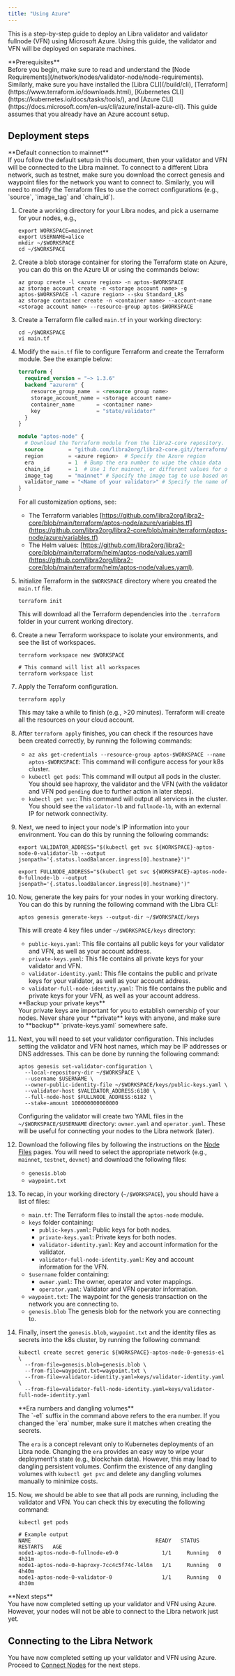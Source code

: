```yaml
---
title: "Using Azure"
---
```



This is a step-by-step guide to deploy an Libra validator and validator fullnode (VFN) using Microsoft Azure. Using this guide,
the validator and VFN will be deployed on separate machines.

<Aside type="caution">
  **Prerequisites** <br />
  Before you begin, make sure to read and understand the [Node Requirements](/network/nodes/validator-node/node-requirements). Similarly, make sure you have
  installed the [Libra CLI](/build/cli),
  [Terraform](https://www.terraform.io/downloads.html),
  [Kubernetes CLI](https://kubernetes.io/docs/tasks/tools/),
  and [Azure CLI](https://docs.microsoft.com/en-us/cli/azure/install-azure-cli). This guide assumes that you already have
  an Azure account setup.
</Aside>

## Deployment steps

<Aside type="note">
  **Default connection to mainnet**<br />
  If you follow the default setup in this document, then your validator and VFN will be connected to the Libra mainnet.
  To connect to a different Libra network, such as testnet, make sure you download the correct genesis and waypoint
  files for the network you want to connect to. Similarly, you will need to modify the Terraform files to use the
  correct configurations (e.g., `source`, `image_tag` and `chain_id`).
</Aside>

1. Create a working directory for your Libra nodes, and pick a username for your nodes, e.g.,

   ```shellscript filename="Terminal"
   export WORKSPACE=mainnet
   export USERNAME=alice
   mkdir ~/$WORKSPACE
   cd ~/$WORKSPACE
   ```

2. Create a blob storage container for storing the Terraform state on Azure, you can do this on the Azure UI
   or using the commands below:

   ```shellscript filename="Terminal"
   az group create -l <azure region> -n aptos-$WORKSPACE
   az storage account create -n <storage account name> -g aptos-$WORKSPACE -l <azure region> --sku Standard_LRS
   az storage container create -n <container name> --account-name <storage account name> --resource-group aptos-$WORKSPACE
   ```

3. Create a Terraform file called `main.tf` in your working directory:

   ```shellscript filename="Terminal"
   cd ~/$WORKSPACE
   vi main.tf
   ```

4. Modify the `main.tf` file to configure Terraform and create the Terraform module. See the example below:

   ```terraform filename="main.tf"
   terraform {
     required_version = "~> 1.3.6"
     backend "azurerm" {
       resource_group_name  = <resource group name>
       storage_account_name = <storage account name>
       container_name       = <container name>
       key                  = "state/validator"
     }
   }

   module "aptos-node" {
     # Download the Terraform module from the libra2-core repository.
     source        = "github.com/libra2org/libra2-core.git//terraform/aptos-node/azure"
     region        = <azure region>  # Specify the Azure region
     era           = 1  # Bump the era number to wipe the chain data
     chain_id      = 1  # Use 1 for mainnet, or different values for other networks.
     image_tag     = "mainnet" # Specify the image tag to use based on the network
     validator_name = "<Name of your validator>" # Specify the name of your validator
   }
   ```

   For all customization options, see:

   - The Terraform variables [https://github.com/libra2org/libra2-core/blob/main/terraform/aptos-node/azure/variables.tf](https://github.com/libra2org/libra2-core/blob/main/terraform/aptos-node/azure/variables.tf)
   - The Helm values: [https://github.com/libra2org/libra2-core/blob/main/terraform/helm/aptos-node/values.yaml](https://github.com/libra2org/libra2-core/blob/main/terraform/helm/aptos-node/values.yaml).

5. Initialize Terraform in the `$WORKSPACE` directory where you created the `main.tf` file.

   ```shellscript filename="Terminal"
   terraform init
   ```

   This will download all the Terraform dependencies into the `.terraform` folder in your current working directory.

6. Create a new Terraform workspace to isolate your environments, and see the list of workspaces.

   ```shellscript filename="Terminal"
   terraform workspace new $WORKSPACE

   # This command will list all workspaces
   terraform workspace list
   ```

7. Apply the Terraform configuration.

   ```shellscript filename="Terminal"
   terraform apply
   ```

   This may take a while to finish (e.g., >20 minutes). Terraform will create all the resources on your cloud account.

8. After `terraform apply` finishes, you can check if the resources have been created correctly, by running the following commands:

   - `az aks get-credentials --resource-group aptos-$WORKSPACE --name aptos-$WORKSPACE`: This command will configure access for your k8s cluster.
   - `kubectl get pods`: This command will output all pods in the cluster. You should see haproxy, the
     validator and the VFN (with the validator and VFN pod `pending` due to further action in later steps).
   - `kubectl get svc`: This command will output all services in the cluster. You should see the
     `validator-lb` and `fullnode-lb`, with an external IP for network connectivity.

9. Next, we need to inject your node's IP information into your environment. You can do this by running the following commands:

   ```shellscript filename="Terminal"
   export VALIDATOR_ADDRESS="$(kubectl get svc ${WORKSPACE}-aptos-node-0-validator-lb --output jsonpath='{.status.loadBalancer.ingress[0].hostname}')"

   export FULLNODE_ADDRESS="$(kubectl get svc ${WORKSPACE}-aptos-node-0-fullnode-lb --output jsonpath='{.status.loadBalancer.ingress[0].hostname}')"
   ```

10. Now, generate the key pairs for your nodes in your working directory. You can do this by running
    the following command with the Libra CLI:

    ```shellscript filename="Terminal"
    aptos genesis generate-keys --output-dir ~/$WORKSPACE/keys
    ```

    This will create 4 key files under `~/$WORKSPACE/keys` directory:

    - `public-keys.yaml`: This file contains all public keys for your validator and VFN, as well as your account address.
    - `private-keys.yaml`: This file contains all private keys for your validator and VFN.
    - `validator-identity.yaml`: This file contains the public and private keys for your validator, as well as your account address.
    - `validator-full-node-identity.yaml`: This file contains the public and private keys for your VFN, as well as your account address.

    <Aside type="caution">
      **Backup your private keys** <br />
      Your private keys are important for you to establish ownership of your nodes. Never share your **private** keys with anyone,
      and make sure to **backup** `private-keys.yaml` somewhere safe.
    </Aside>

11. Next, you will need to set your validator configuration. This includes setting the validator and VFN host names,
    which may be IP addresses or DNS addresses. This can be done by running the following command:

    ```shellscript filename="Terminal"
    aptos genesis set-validator-configuration \
      --local-repository-dir ~/$WORKSPACE \
      --username $USERNAME \
      --owner-public-identity-file ~/$WORKSPACE/keys/public-keys.yaml \
      --validator-host $VALIDATOR_ADDRESS:6180 \
      --full-node-host $FULLNODE_ADDRESS:6182 \
      --stake-amount 100000000000000

    ```

    Configuring the validator will create two YAML files in the `~/$WORKSPACE/$USERNAME` directory: `owner.yaml` and
    `operator.yaml`. These will be useful for connecting your nodes to the Libra network (later).

12. Download the following files by following the instructions on the [Node Files](/network/nodes/configure/node-files-all-networks) pages.
    You will need to select the appropriate network (e.g., `mainnet`, `testnet`, `devnet`) and download the following files:

    - `genesis.blob`
    - `waypoint.txt`

13. To recap, in your working directory (`~/$WORKSPACE`), you should have a list of files:

    - `main.tf`: The Terraform files to install the `aptos-node` module.
    - `keys` folder containing:
      - `public-keys.yaml`: Public keys for both nodes.
      - `private-keys.yaml`: Private keys for both nodes.
      - `validator-identity.yaml`: Key and account information for the validator.
      - `validator-full-node-identity.yaml`: Key and account information for the VFN.
    - `$username` folder containing:
      - `owner.yaml`: The owner, operator and voter mappings.
      - `operator.yaml`: Validator and VFN operator information.
    - `waypoint.txt`: The waypoint for the genesis transaction on the network you are connecting to.
    - `genesis.blob` The genesis blob for the network you are connecting to.

14. Finally, insert the `genesis.blob`, `waypoint.txt` and the identity files as secrets into the k8s cluster,
    by running the following command:

    ```shellscript filename="Terminal"
    kubectl create secret generic ${WORKSPACE}-aptos-node-0-genesis-e1 \
      --from-file=genesis.blob=genesis.blob \
      --from-file=waypoint.txt=waypoint.txt \
      --from-file=validator-identity.yaml=keys/validator-identity.yaml \
      --from-file=validator-full-node-identity.yaml=keys/validator-full-node-identity.yaml
    ```

    <Aside type="caution">
      **Era numbers and dangling volumes**<br />
      The `-e1` suffix in the command above refers to the era number. If you changed the `era` number, make sure it matches
      when creating the secrets.

      The `era` is a concept relevant only to Kubernetes deployments of an Libra node.
      Changing the `era` provides an easy way to wipe your deployment's state (e.g., blockchain data). However, this may
      lead to dangling persistent volumes. Confirm the existence of any dangling volumes with `kubectl get pvc`
      and delete any dangling volumes manually to minimize costs.
    </Aside>

15. Now, we should be able to see that all pods are running, including the validator and VFN. You can check this by
    executing the following command:

    ```shellscript filename="Terminal"
    kubectl get pods

    # Example output
    NAME                                        READY   STATUS    RESTARTS   AGE
    node1-aptos-node-0-fullnode-e9-0              1/1     Running   0          4h31m
    node1-aptos-node-0-haproxy-7cc4c5f74c-l4l6n   1/1     Running   0          4h40m
    node1-aptos-node-0-validator-0                1/1     Running   0          4h30m
    ```

<Aside type="caution">
  **Next steps** <br />
  You have now completed setting up your validator and VFN using Azure. However, your nodes will not be able to connect
  to the Libra network just yet.
</Aside>

## Connecting to the Libra Network

You have now completed setting up your validator and VFN using Azure. Proceed to [Connect Nodes](/network/nodes/validator-node/connect-nodes) for the next steps.
